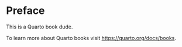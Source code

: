 # Preface {.unnumbered}

This is a Quarto book dude.

To learn more about Quarto books visit <https://quarto.org/docs/books>.
